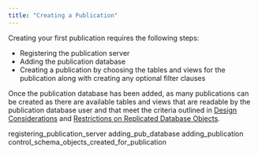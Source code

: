 ```yaml
---
title: "Creating a Publication"
---
```


<div id="creating_publication" class="registered_link"></div>


Creating your first publication requires the following steps:

-   Registering the publication server
-   Adding the publication database
-   Creating a publication by choosing the tables and views for the publication along with creating any optional filter clauses

Once the publication database has been added, as many publications can be created as there are available tables and views that are readable by the publication database user and that meet the criteria outlined in [Design Considerations](../02_overview/04_design_replication_system/#design_considerations) and [Restrictions on Replicated Database Objects](../02_overview/04_design_replication_system/#restrictions_on_replicated_database_objects).

<div class="toctree" maxdepth="4">

registering\_publication\_server adding\_pub\_database adding\_publication control\_schema\_objects\_created\_for\_publication

</div>
